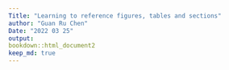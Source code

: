 ```yaml
---
Title: "Learning to reference figures, tables and sections"
author: "Guan Ru Chen"
Date: "2022 03 25"
output:
bookdown::html_document2
keep_md: true
---
```


       